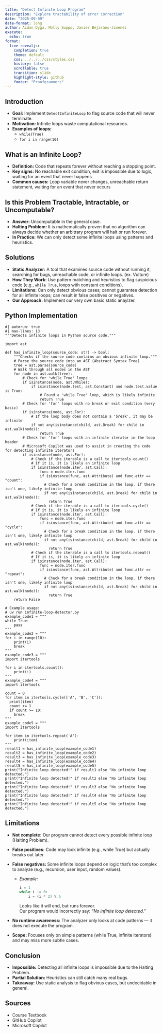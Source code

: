 ```yaml
---
title: "Detect Infinite Loop Program"
description: "Explore tractability of error correction"
date: "2025-09-09"
date-format: long
author: Aidan Dyga, Molly Suppo, Javier Bejarano-Jimenez
execute:
  echo: true
format:
  live-revealjs:
    completion: true
    theme: default
    css: ../../../css/styles.css
    history: false
    scrollable: true
    transition: slide
    highlight-style: github
    footer: "Proofgrammers"
---
```


## Introduction

::: {.fragment}
  - **Goal:** Implement `DetectInfiniteLoop` to flag source code that will never terminate.
  - **Motivation:** Infinite loops waste computational resources.
  - **Examples of loops:**
    - `while(True)`
    - `for i in range(10)`
:::

## What is an Infinite Loop?

::: {.fragment}
  - **Definition:** Code that repeats forever without reaching a stopping point.
  - **Key signs:** No reachable exit condition, exit is impossible due to logic, waiting for an event that never happens
  - **Common causes:** Loop variable never changes, unreachable return statement, waiting for an event that never occurs
:::

## Is this Problem Tractable, Intractable, or Uncomputable?

::: {.fragment}
  - **Answer:** Uncomputable in the general case.
  - **Halting Problem:** It is mathematically proven that no algorithm can always decide whether an arbitrary program will halt or run forever.
  - **In Practice:** We can only detect some infinite loops using patterns and heuristics.
:::

## Solutions

::: {.fragment}
  - **Static Analyzer:** A tool that examines source code without running it, searching for bugs, unreachable code, or infinite loops. (ex. Vulture)
  - **How They Work:** Use pattern matching and heuristics to flag suspicious code (e.g., `while True`, loops with constant conditions).
  - **Limitations:** Can only detect obvious cases; cannot guarantee detection for all infinite loops; can result in false positives or negatives.
  - **Our Approach:** Implement our very own basic static anaylzer.
:::

## Python Implementation

```pyodide
#| autorun: true
#| max-lines: 13
"""Detects infinite loops in Python source code."""

import ast

def has_infinite_loop(source_code: str) -> bool:
    """Checks if the source code contains an obvious infinite loop."""
    # Parse the source code into an AST (Abstract Syntax Tree)
    tree = ast.parse(source_code)
    # Walk through all nodes in the AST
    for node in ast.walk(tree):
        # Check for 'while True' loops
        if isinstance(node, ast.While):
            if isinstance(node.test, ast.Constant) and node.test.value is True:
                # Found a 'while True' loop, which is likely infinite
                return True
        # Check for 'for' loops with no break or exit condition (very basic)
        if isinstance(node, ast.For):
            # If the loop body does not contain a 'break', it may be infinite
            if not any(isinstance(child, ast.Break) for child in ast.walk(node)):
                return True
        # Check for 'for' loops with an infinite iterator in the loop header
        # Microsoft Copilot was used to assist in creating the code for detecting infinite iterators
        if isinstance(node, ast.For):
            # Check if the iterable is a call to itertools.count()
            # If it is, it is likely an infinite loop
            if isinstance(node.iter, ast.Call):
                func = node.iter.func
                if isinstance(func, ast.Attribute) and func.attr == "count":
                  # Check for a break condition in the loop, if there isn't one, likely infinite loop
                  if not any(isinstance(child, ast.Break) for child in ast.walk(node)):
                    return True
            # Check if the iterable is a call to itertools.cycle()
            # If it is, it is likely an infinite loop
            if isinstance(node.iter, ast.Call):
                func = node.iter.func
                if isinstance(func, ast.Attribute) and func.attr == "cycle":
                  # Check for a break condition in the loop, if there isn't one, likely infinite loop
                  if not any(isinstance(child, ast.Break) for child in ast.walk(node)):
                    return True
            # Check if the iterable is a call to itertools.repeat()
            # If it is, it is likely an infinite loop
            if isinstance(node.iter, ast.Call):
                func = node.iter.func
                if isinstance(func, ast.Attribute) and func.attr == "repeat":
                  # Check for a break condition in the loop, if there isn't one, likely infinite loop
                  if not any(isinstance(child, ast.Break) for child in ast.walk(node)):
                    return True
    return False

# Example usage:
# uv run infinite-loop-detector.py
example_code1 = """
while True:
    pass
"""
example_code2 = """
for i in range(10):
    print(i)
    break
"""
example_code3 = """
import itertools

for i in itertools.count():
    print(i)
"""
example_code4 = """
import itertools

count = 0
for item in itertools.cycle(['A', 'B', 'C']):
  print(item)
  count += 1
  if count >= 10:
    break
"""
example_code5 = """
import itertools

for item in itertools.repeat('A'):
    print(item)
"""
result1 = has_infinite_loop(example_code1)
result2 = has_infinite_loop(example_code2)
result3 = has_infinite_loop(example_code3)
result4 = has_infinite_loop(example_code4)
result5 = has_infinite_loop(example_code5)
print("Infinite loop detected!" if result1 else "No infinite loop detected.")
print("Infinite loop detected!" if result2 else "No infinite loop detected.")
print("Infinite loop detected!" if result3 else "No infinite loop detected.")
print("Infinite loop detected!" if result4 else "No infinite loop detected.")
print("Infinite loop detected!" if result5 else "No infinite loop detected.")
```

## Limitations

::: {.fragment}

- **Not complete:** Our program cannot detect every possible infinite loop (Halting Problem).

- **False positives:** Code may look infinite (e.g., while True) but actually breaks out later.

- **False negatives:** Some infinite loops depend on logic that’s too complex to analyze (e.g., recursion, user input, random values).
  - *Example:*  
    ```python
    i = 1
    while i != 0:
        i = (i * 2) % 5
    ```
    Looks like it will end, but runs forever.  
    Our program would incorrectly say: *"No infinite loop detected."*

- **No runtime awareness:** The analyzer only looks at code patterns — it does not execute the program.

- **Scope:** Focuses only on simple patterns (while True, infinite iterators) and may miss more subtle cases.
:::

## Conclusion

::: {.fragment}
  - **Impossible:** Detecting all infinite loops is impossible due to the Halting Problem.
  - **Partial Solution:** Heuristics can still catch many real bugs.
  - **Takeaway:** Use static analysis to flag obvious cases, but undecidable in general.
:::

## Sources

::: {.fragment}
  - Course Textbook
  - GitHub Copilot
  - Microsoft Copilot
:::
